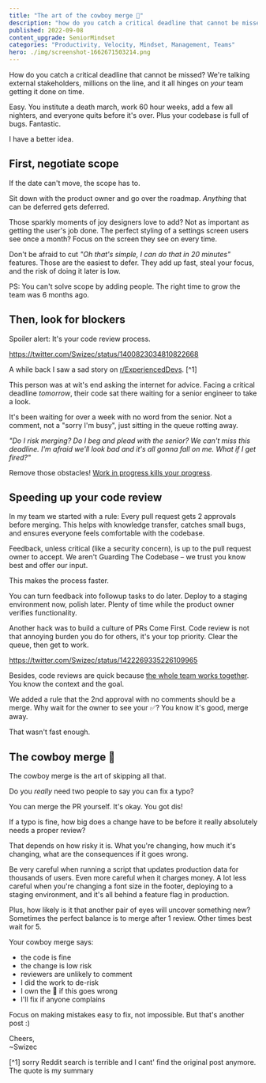 ```yaml
---
title: "The art of the cowboy merge 🤠"
description: "how do you catch a critical deadline that cannot be missed? We're talking external stakeholders, millions on the line, and it all hinges on *your* team getting it done on time. No overtime"
published: 2022-09-08
content_upgrade: SeniorMindset
categories: "Productivity, Velocity, Mindset, Management, Teams"
hero: ./img/screenshot-1662671503214.png
---
```


How do you catch a critical deadline that cannot be missed? We're talking external stakeholders, millions on the line, and it all hinges on _your_ team getting it done on time.

Easy. You institute a death march, work 60 hour weeks, add a few all nighters, and everyone quits before it's over. Plus your codebase is full of bugs. Fantastic.

I have a better idea.

## First, negotiate scope

If the date can't move, the scope has to.

Sit down with the product owner and go over the roadmap. _Anything_ that can be deferred gets deferred.

Those sparkly moments of joy designers love to add? Not as important as getting the user's job done. The perfect styling of a settings screen users see once a month? Focus on the screen they see on every time.

Don't be afraid to cut _"Oh that's simple, I can do that in 20 minutes"_ features. Those are the easiest to defer. They add up fast, steal your focus, and the risk of doing it later is low.

PS: You can't solve scope by adding people. The right time to grow the team was 6 months ago.

## Then, look for blockers

Spoiler alert: It's your code review process.

https://twitter.com/Swizec/status/1400823034810822668

A while back I saw a sad story on [r/ExperiencedDevs](https://reddit.com/r/experienceddevs). [^1]

This person was at wit's end asking the internet for advice. Facing a critical deadline _tomorrow_, their code sat there waiting for a senior engineer to take a look.

It's been waiting for over a week with no word from the senior. Not a comment, not a "sorry I'm busy", just sitting in the queue rotting away.

_"Do I risk merging? Do I beg and plead with the senior? We can't miss this deadline. I'm afraid we'll look bad and it's all gonna fall on me. What if I get fired?"_

Remove those obstacles! [Work in progress kills your progress](https://swizec.com/blog/workinprogress-kills-your-progress/).

## Speeding up your code review

In my team we started with a rule: Every pull request gets 2 approvals before merging. This helps with knowledge transfer, catches small bugs, and ensures everyone feels comfortable with the codebase.

Feedback, unless critical (like a security concern), is up to the pull request owner to accept. We aren't Guarding The Codebase – we trust you know best and offer our input.

This makes the process faster.

You can turn feedback into followup tasks to do later. Deploy to a staging environment now, polish later. Plenty of time while the product owner verifies functionality.

Another hack was to build a culture of PRs Come First. Code review is not that annoying burden you do for others, it's your top priority. Clear the queue, then get to work.

https://twitter.com/Swizec/status/1422269335226109965

Besides, code reviews are quick because [the whole team works together](https://swizec.com/blog/reader-question-what-do-collaborative-teams-look-like/). You know the context and the goal.

We added a rule that the 2nd approval with no comments should be a merge. Why wait for the owner to see your ✅? You know it's good, merge away.

That wasn't fast enough.

## The cowboy merge 🤠

The cowboy merge is the art of skipping all that.

Do you _really_ need two people to say you can fix a typo?

You can merge the PR yourself. It's okay. You got dis!

If a typo is fine, how big does a change have to be before it really absolutely needs a proper review?

That depends on how risky it is. What you're changing, how much it's changing, what are the consequences if it goes wrong.

Be very careful when running a script that updates production data for thousands of users. Even more careful when it charges money. A lot less careful when you're changing a font size in the footer, deploying to a staging environment, and it's all behind a feature flag in production.

Plus, how likely is it that another pair of eyes will uncover something new? Sometimes the perfect balance is to merge after 1 review. Other times best wait for 5.

Your cowboy merge says:

- the code is fine
- the change is low risk
- reviewers are unlikely to comment
- I did the work to de-risk
- I own the 💩 if this goes wrong
- I'll fix if anyone complains

Focus on making mistakes easy to fix, not impossible. But that's another post :)

Cheers,<br/>
~Swizec

[^1] sorry Reddit search is terrible and I cant' find the original post anymore. The quote is my summary
